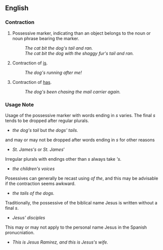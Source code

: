 ==English==

===Contraction===
# Possessive marker, indicating than an object belongs to the noun or noun phrase bearing the marker.
#: ''The cat bit the dog's tail and ran.''
#: ''The cat bit the dog with the shaggy fur's tail and ran.''
# Contraction of [[is]].
#: ''The dog's running after me!''
# Contraction of [[has]].
#: ''The dog's been chasing the mail carrier again.''

===Usage Note===
Usage of the possessive marker with words ending in ''s'' varies.  The final ''s'' tends to be dropped after regular plurals.
* ''the dog's tail'' but ''the dogs' tails.''
and may or may not be dropped after words ending in ''s'' for other reasons
* ''St. James's'' or ''St. James'''

Irregular plurals with endings other than ''s'' always take '''s''.
* ''the children's voices''

Posessives can generally be recast using ''of the'', and this may be advisable if the contraction seems awkward.

* ''the tails of the dogs.''

Traditionally, the possessive of the biblical name Jesus is written without a final ''s''.

* ''Jesus' disciples''

This may or may not apply to the personal name Jesus in the Spanish pronucniation.

* ''This is Jesus Ramirez, and this is Jesus's wife.''